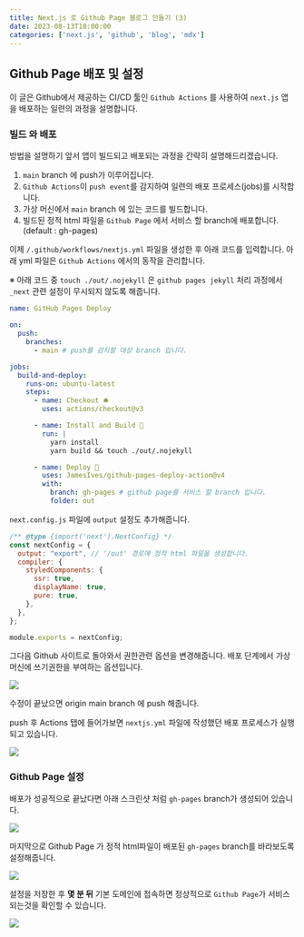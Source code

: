 ```yaml
---
title: Next.js 로 Github Page 블로그 만들기 (3)
date: 2023-08-13T18:00:00
categories: ['next.js', 'github', 'blog', 'mdx']
---
```


## Github Page 배포 및 설정

이 글은 Github에서 제공하는 CI/CD 툴인 `Github Actions` 를 사용하여 `next.js` 앱을 배포하는 일련의 과정을 설명합니다.

### 빌드 와 배포

방법을 설명하기 앞서 앱이 빌드되고 배포되는 과정을 간략히 설명해드리겠습니다.

1. `main` branch 에 push가 이루어집니다.
2. `Github Actions`이 `push event`를 감지하여 일련의 배포 프로세스(jobs)를 시작합니다.
3. 가상 머신에서 `main` branch 에 있는 코드를 빌드합니다.
4. 빌드된 정적 html 파일을 `Github Page` 에서 서비스 할 branch에 배포합니다.
   (default : gh-pages)

이제 `/.github/workflows/nextjs.yml` 파일을 생성한 후 아래 코드를 입력합니다.
아래 yml 파일은 `Github Actions` 에서의 동작을 관리합니다.

※ 아래 코드 중 `touch ./out/.nojekyll` 은 `github pages jekyll` 처리 과정에서 `_next` 관련 설정이 무시되지 않도록 해줍니다.

```yml:/.github/workflows/nextjs.yml
name: GitHub Pages Deploy

on:
  push:
    branches:
      - main # push를 감지할 대상 branch 입니다.

jobs:
  build-and-deploy:
    runs-on: ubuntu-latest
    steps:
      - name: Checkout 🛎️
        uses: actions/checkout@v3

      - name: Install and Build 🔧
        run: |
          yarn install
          yarn build && touch ./out/.nojekyll

      - name: Deploy 🚀
        uses: JamesIves/github-pages-deploy-action@v4
        with:
          branch: gh-pages # github page를 서비스 할 branch 입니다.
          folder: out
```

`next.config.js` 파일에 `output` 설정도 추가해줍니다.

```js:/next.config.js
/** @type {import('next').NextConfig} */
const nextConfig = {
  output: "export", // '/out' 경로에 정적 html 파일을 생성합니다.
  compiler: {
    styledComponents: {
      ssr: true,
      displayName: true,
      pure: true,
    },
  },
};

module.exports = nextConfig;
```

그다음 Github 사이트로 돌아와서 권한관련 옵션을 변경해줍니다.
배포 단계에서 가상머신에 쓰기권한을 부여하는 옵션입니다.

![](2.png)

수정이 끝났으면 origin main branch 에 push 해줍니다.

push 후 Actions 탭에 들어가보면 `nextjs.yml` 파일에 작성했던 배포 프로세스가 실행되고 있습니다.

![](1.png)

### Github Page 설정

배포가 성공적으로 끝났다면 아래 스크린샷 처럼 `gh-pages` branch가 생성되어 있습니다.

![](4.png)

마지막으로 Github Page 가 정적 html파일이 배포된 `gh-pages` branch를 바라보도록 설정해줍니다.

![](3.png)

설정을 저장한 후 **몇 분 뒤** 기본 도메인에 접속하면 정상적으로 `Github Page`가 서비스 되는것을 확인할 수 있습니다.

![](5.png)
